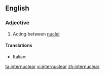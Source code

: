 ==English==

===Adjective===
{{en-adj|-}}

#{{physics}} Acting between [[nucleus|nuclei]]

====Translations====
{{trans-top|acting between nuclei}}
* Italian: {{t-|it|internucleare}}
{{trans-mid}}
{{trans-bottom}}

[[ta:internuclear]]
[[vi:internuclear]]
[[zh:internuclear]]